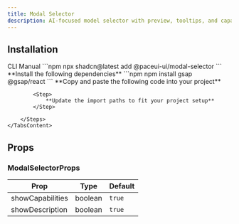 ```yaml
---
title: Modal Selector
description: AI-focused model selector with preview, tooltips, and capability indicators built-in.
---
```


<DemoCodePreview
    path="demo/components/modal-selector/default.tsx"
    v0Link="/gsap/modal-selector"
/>

## Installation

<Tabs defaultValue="cli">
    <TabsList>
        <TabsTrigger value="cli">CLI</TabsTrigger>
        <TabsTrigger value="manual">Manual</TabsTrigger>
    </TabsList>
    <TabsContent value="cli">
        ```npm
        npx shadcn@latest add @paceui-ui/modal-selector
        ```
    </TabsContent>
    <TabsContent value="manual">
        <Steps>
            <Step>
                **Install the following dependencies**
            </Step>
            ```npm
            npm install gsap @gsap/react
            ```
            <Step>
                **Copy and paste the following code into your project**
            </Step>
            <CodePreview path='components/ai/modal-selector.tsx' collapsible></CodePreview>

            <Step>
                **Update the import paths to fit your project setup**
            </Step>

        </Steps>
    </TabsContent>
</Tabs>

## Props

### ModalSelectorProps

| Prop             | Type    | Default |
|------------------|---------|---------|
| showCapabilities | boolean | `true`  |
| showDescription  | boolean | `true`  |
